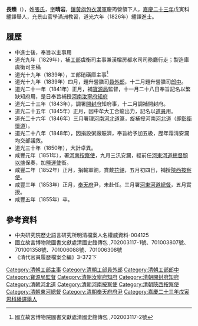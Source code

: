 '''長臻'''（{{bd|？年||1855年|catIdx=C長}}），姓[[張氏|張氏]]，[[表字|字]]'''晴岩'''，[[鑲黃旗|鑲黃旗]][[包衣|包衣]][[漢軍|漢軍]]慶筠營領下人，[[嘉慶二十三年|嘉慶二十三年]]戊寅科繙譯舉人，充景山官學滿洲教習，道光六年（1826年）繙譯進士。

== 履歷 ==
* 中進士後，奉旨以主事用
* 道光九年（1829年），補[[工部|工部]]虞衡司主事兼漢檔房都水司司務廳行走；製造庫虞衡司主稿
* 道光十九年（1839年），工部硝磺庫主事<ref>國立故宮博物院圖書文獻處清國史館傳包 ,702003117-2號</ref>
* 道光十九年（1839年）四月，題升營膳司[[員外郎|員外郎]]，十二月題升營膳司[[郎中|郎中]]。
* 道光二十一年（1841年）正月，補[[寶源局|寶源局]]監督，十一月二十八日奉旨記名以繁缺知府用，是日奉旨補授[[河南|河南]][[汝寧府|汝寧府]][[知府|知府]]
* 道光二十三年（1843年），調署[[開封府|開封府]]知府事，十二月調補開封府。
* 道光二十五年（1845年）正月，因中牟大工合龍出力，記名以[[道員|道員]]用。
* 道光二十六年（1846年）三月署理[[河南|河南]][[河北道_(清朝)|河北道]]篆，旋補授河南[[河北道_(清朝)|河北道]]（即[[彰衛懷道|彰衛懷道]]）。
* 道光二十八年（1848年），因捐設粥廠賑濟，奉旨給予加五級，歷年霜清安瀾均交部議敘。
* 道光三十年（1850年），大計卓異。
* 咸豐元年（1851年），署[[河南|河南]][[按察使|按察使]]，九月三汛安瀾，經前任[[河東河道總督|河東河道總督]][[顏以燠|顏以燠]]保奏，加[[鹽運使|鹽運使]]銜。
* 咸豐二年（1852年）正月，捐輸軍餉，賞戴[[花翎|花翎]]，五月初四日，補授[[陝西|陝西]][[按察使|按察使]]。
* 咸豐三年（1853年）正月，[[奉天府|奉天府]]尹，未赴任。三月署[[河東河道總督|河東河道總督]]，五月實授。
* 咸豐五年（1855年）卒。

==參考資料==
*中央研究院歷史語言研究所明清檔案人名權威資料-004125
*國立故宮博物院圖書文獻處清國史館傳包 ,702003117-1號、701003807號、701001358號、701006088號、701006308號
*《清代官員履歷檔案全編》3-372下
{{reflist|2}}

{{道光六年丙戌科繙譯進士金榜}}
{{DEFAULTSORT:CHANG長}}
[[Category:清朝工部主事|Category:清朝工部主事]]
[[Category:清朝工部員外郎|Category:清朝工部員外郎]]
[[Category:清朝工部郎中|Category:清朝工部郎中]]
[[Category:寶源局監督|Category:寶源局監督]]
[[Category:清朝汝寧府知府|Category:清朝汝寧府知府]]
[[Category:清朝開封府知府|Category:清朝開封府知府]]
[[Category:清朝河北道|Category:清朝河北道]]
[[Category:清朝河南按察使|Category:清朝河南按察使]]
[[Category:清朝陝西按察使|Category:清朝陝西按察使]]
[[Category:清朝東河總督|Category:清朝東河總督]]
[[Category:清朝奉天府府尹|Category:清朝奉天府府尹]]
[[Category:嘉慶二十三年戊寅恩科繙譯舉人|Category:嘉慶二十三年戊寅恩科繙譯舉人]]